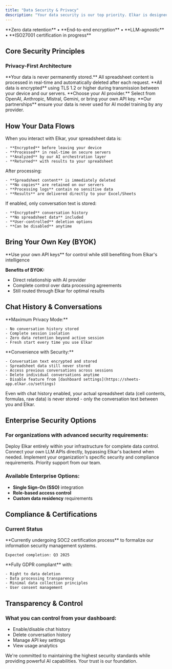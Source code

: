 ```yaml
---
title: "Data Security & Privacy"
description: "Your data security is our top priority. Elkar is designed with privacy-first principles to protect your sensitive spreadsheet files and financial models."
---
```


<Card title="Security Summary" icon="shield-check">
  **Zero data retention** • **End-to-end encryption** • **LLM-agnostic** • **ISO27001 certification in progress**
</Card>

## Core Security Principles

### Privacy-First Architecture

<CardGroup cols={2}>
  <Card title="No Data Storage" icon="database">
    **Your data is never permanently stored.** All spreadsheet content is processed in real-time and automatically deleted after each request.
  </Card>
  <Card title="Encryption in Transit" icon="lock">
    **All data is encrypted** using TLS 1.2 or higher during transmission between your device and our servers.
  </Card>
  <Card title="LLM-Agnostic" icon="star">
    **Choose your AI provider.** Select from OpenAI, Anthropic, Mistral, Gemini, or bring your own API key.
  </Card>
  <Card title="LLM Protection" icon="handshake">
    **Our partnerships** ensure your data is never used for AI model training by any provider.
  </Card>
</CardGroup>

## How Your Data Flows

<Steps>
  <Step title="Data Processing">
    When you interact with Elkar, your spreadsheet data is:

    - **Encrypted** before leaving your device
    - **Processed** in real-time on secure servers
    - **Analyzed** by our AI orchestration layer
    - **Returned** with results to your spreadsheet
  </Step>
  <Step title="Automatic Deletion">
    After processing:

    - **Spreadsheet content** is immediately deleted
    - **No copies** are retained on our servers
    - **Processing logs** contain no sensitive data
    - **Results** are delivered directly to your Excel/Sheets
  </Step>
  <Step title="Optional Chat History">
    If enabled, only conversation text is stored:

    - **Encrypted** conversation history
    - **No spreadsheet data** included
    - **User-controlled** deletion options
    - **Can be disabled** anytime
  </Step>
</Steps>

## Bring Your Own Key (BYOK)

<Card title="Maximum Control" icon="key">
  **Use your own API keys** for control while still benefiting from Elkar's intelligence
</Card>

**Benefits of BYOK:**

- Direct relationship with AI provider
- Complete control over data processing agreements
- Still routed through Elkar for optimal results

## Chat History & Conversations

<Tabs>
  <Tab title="Chat History Disabled (Default)">
    **Maximum Privacy Mode:**

    - No conversation history stored
    - Complete session isolation
    - Zero data retention beyond active session
    - Fresh start every time you use Elkar
  </Tab>
  <Tab title="Chat History Enabled">
    **Convenience with Security:**

    - Conversation text encrypted and stored
    - Spreadsheet data still never stored
    - Access previous conversations across sessions
    - Delete individual conversations anytime
    - Disable feature from [dashboard settings](https://sheets-app.elkar.co/settings)
  </Tab>
</Tabs>

<Warning>
  Even with chat history enabled, your actual spreadsheet data (cell contents, formulas, raw data) is never stored - only the conversation text between you and Elkar.
</Warning>

## Enterprise Security Options

### For organizations with advanced security requirements:

<CardGroup cols={2}>
  <Card title="On-Premise Deployment" icon="server">
    Deploy Elkar entirely within your infrastructure for complete data control.
  </Card>
  <Card title="Direct LLM Connection" icon="link">
    Connect your own LLM APIs directly, bypassing Elkar's backend when needed.
  </Card>
  <Card title="Custom Security Policies" icon="file-shield">
    Implement your organization's specific security and compliance requirements.
  </Card>
  <Card title="Dedicated Support" icon="user-check">
    Priority support from our team.
  </Card>
</CardGroup>

### Available Enterprise Options:

- **Single Sign-On (SSO)** integration
- **Role-based access control**
- **Custom data residency** requirements

## Compliance & Certifications

### Current Status

<AccordionGroup>
  <Accordion title="SOC2 Type I">
    **Currently undergoing SOC2 certification process** to formalize our information security management systems.

    Expected completion: Q3 2025
  </Accordion>
  <Accordion title="GDPR Compliance">
    **Fully GDPR compliant** with:

    - Right to data deletion
    - Data processing transparency
    - Minimal data collection principles
    - User consent management
  </Accordion>
</AccordionGroup>

## Transparency & Control

### What you can control f**rom your dashboard:**

- Enable/disable chat history
- Delete conversation history
- Manage API key settings
- View usage analytics

<Card title="Security First, Always" icon="shield">
  We're committed to maintaining the highest security standards while providing powerful AI capabilities. Your trust is our foundation.
</Card>